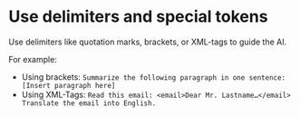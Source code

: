 # Use delimiters and special tokens

Use delimiters like quotation marks, brackets, or XML-tags to guide the AI.

For example:

- Using brackets: `Summarize the following paragraph in one sentence: [Insert paragraph here]`
- Using XML-Tags: `Read this email: <email>Dear Mr. Lastname…</email> Translate the email into English.`